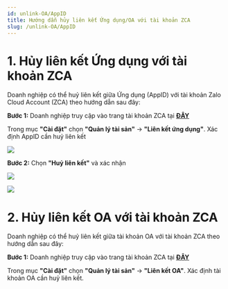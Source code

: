 ```yaml
---
id: unlink-OA/AppID
title: Hướng dẫn hủy liên kết Ứng dụng/OA với tài khoản ZCA 
slug: /unlink-OA/AppID
---
```


# 1.	Hủy liên kết Ứng dụng với tài khoản ZCA

Doanh nghiệp có thể huỷ liên kết giữa Ứng dụng (AppID) với tài khoản Zalo Cloud Account (ZCA) theo hướng dẫn sau đây:

**Bước 1:** Doanh nghiệp truy cập vào trang tài khoản ZCA tại **[ĐÂY](https://account.zalo.cloud/spending/overview)**

Trong mục **"Cài đặt"** chọn **"Quản lý tài sản"** → **"Liên kết ứng dụng"**. Xác định AppID cần huỷ liên kết 

<p style={{textAlign: 'center'}}>
    <img src="https://stc-oa.zdn.vn/uploads/2024/08/27/5fa491cbf496040dfa791614a1f39824.png" />
</p>

**Bước 2:** Chọn **"Huỷ liên kết"** và xác nhận

<p style={{textAlign: 'center'}}>
    <img src="https://stc-oa.zdn.vn/uploads/2024/08/28/d9a6adeffd9746aa7043412cd8f5f002.png" />
</p>

<p style={{textAlign: 'center'}}>
    <img src="https://stc-oa.zdn.vn/uploads/2024/08/28/5e8c1a7851009ba0be66d64b9278b6d2.png" />
</p>

# 2.	Hủy liên kết OA với tài khoản ZCA

Doanh nghiệp có thể huỷ liên kết giữa tài khoản OA với tài khoản ZCA theo hướng dẫn sau đây:

**Bước 1:** Doanh nghiệp truy cập vào trang tài khoản ZCA tại **[ĐÂY](https://account.zalo.cloud/spending/overview)**

Trong mục **"Cài đặt"** chọn **"Quản lý tài sản"** → **"Liên kết OA"**. Xác định tài khoản OA cần huỷ liên kết.



